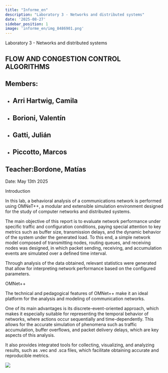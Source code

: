 ```yaml
---
title: "Informe_en"
description: "Laboratory 3 - Networks and distributed systems"
date: '2025-08-27'
sidebar_position: 1
image: 'informe_en/img_8486901.png'
---
```



<ColorText color="#073763">Laboratory 3 - Networks and distributed systems</ColorText>


<ColorText color="#073763"></ColorText>


<ColorText color="#073763"></ColorText>


<ColorText color="#073763"></ColorText>


<ColorText color="#073763"></ColorText>


<ColorText color="#ffffff"></ColorText>


## 


## FLOW AND CONGESTION CONTROL ALGORITHMS


## 


## 


<ColorText color="#000000"></ColorText>


<ColorText color="#000000"></ColorText>


<ColorText color="#000000"></ColorText>


## Members:


- ## Arri Hartwig, Camila


- ## Borioni, Valentín


- ## Gatti, Julián


- ## Piccotto, Marcos




## Teacher:Bordone, Matías


<ColorText color="#073763">Date</ColorText><ColorText color="#073763">:</ColorText> May 13th 2025


<ColorText color="#073763">Introduction</ColorText>


<ColorText color="#000000">In this lab, a behavioral analysis of a communications network is performed using OMNeT++, a modular and extensible simulation environment designed for the study of computer networks and distributed systems.</ColorText>


The main objective of this report is to evaluate network performance under specific traffic and configuration conditions, paying special attention to key metrics such as buffer size, transmission delays, and the dynamic behavior of the system under the generated load. To this end, a simple network model composed of transmitting nodes, routing queues, and receiving nodes was designed, in which packet sending, receiving, and accumulation events are simulated over a defined time interval.


<ColorText color="#0000ee"><VideoPlayer src="fH8-2wxavJg" />

</ColorText>


<ColorText color="#000000">Through analysis of the data obtained, relevant statistics were generated that allow for interpreting network performance based on the configured parameters.</ColorText>


<ColorText color="#000000"></ColorText>


<ColorText color="#000000"></ColorText>


<ColorText color="#073763">OMNet++</ColorText><ColorText color="#000000"> </ColorText>


<ColorText color="#000000"></ColorText>


<ColorText color="#000000">The technical and pedagogical features of OMNet++ make it an ideal platform for the analysis and modeling of communication networks.</ColorText>


<ColorText color="#000000">One of its main advantages is its discrete-event-oriented approach, which makes it especially suitable for representing the temporal behavior of networks, where actions occur sequentially and time-dependently. This allows for the accurate simulation of phenomena such as traffic accumulation, buffer overflows, and packet delivery delays, which are key aspects of this analysis.</ColorText>


<ColorText color="#000000">It also provides integrated tools for collecting, visualizing, and analyzing results, such as .vec and .sca files, which facilitate obtaining accurate and reproducible metrics.</ColorText>


<ColorText color="#000000"></ColorText>


<ColorText color="#000000"></ColorText>


![](/img/informe_en/img_20555917.png)




<ColorText color="#000000"></ColorText>

